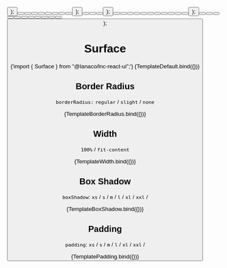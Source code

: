 
<Meta title="General/Surface" component={Surface} />

  <Surface>
    <Button btnType="tinted" text="Surface" />
  </Surface>
);

  <div style={{ display: "flex", flexDirection: "column", gap: "16px" }}>
    <Surface {...args} borderRadius="slight">
      <div style={{ display: "flex", gap: "6px" }}>
        <Button btnType="tinted" text="Surface 1" />
        <Button btnType="tinted" text="Surface 2" />
        <Button btnType="tinted" text="Surface 3" />
      </div>
    </Surface>
    <Surface {...args} borderRadius="regular">
      <div style={{ display: "flex", gap: "6px" }}>
        <Button btnType="tinted" text="Surface 1" />
        <Button btnType="tinted" text="Surface 2" />
        <Button btnType="tinted" text="Surface 3" />
      </div>
    </Surface>
    <Surface {...args} borderRadius="none">
      <div style={{ display: "flex", gap: "6px" }}>
        <Button btnType="tinted" text="Surface 1" />
        <Button btnType="tinted" text="Surface 2" />
        <Button btnType="tinted" text="Surface 3" />
      </div>
    </Surface>
  </div>
);

  <div style={{ display: "flex", flexDirection: "column", gap: "16px" }}>
    <Surface {...args} fullWidth={true}>
      <div style={{ display: "flex", gap: "6px" }}>
        <Button btnType="tinted" text="Surface 1" />
        <Button btnType="tinted" text="Surface 2" />
      </div>
    </Surface>
    <Surface {...args} fullWidth={false}>
      <div style={{ display: "flex", gap: "6px" }}>
        <Button btnType="tinted" text="Surface 1" />
        <Button btnType="tinted" text="Surface 2" />
      </div>
    </Surface>
  </div>
);

  <div style={{ display: "flex", flexDirection: "column", gap: "16px" }}>
    <Surface {...args} boxShadow={"xs"}>
      <div style={{ display: "flex", gap: "6px" }}>
        <Button btnType="tinted" text="Surface 1" />
        <Button btnType="tinted" text="Surface 2" />
      </div>
    </Surface>
    <Surface {...args} boxShadow={"s"}>
      <div style={{ display: "flex", gap: "6px" }}>
        <Button btnType="tinted" text="Surface 1" />
        <Button btnType="tinted" text="Surface 2" />
      </div>
    </Surface>
    <Surface {...args} boxShadow={"m"}>
      <div style={{ display: "flex", gap: "6px" }}>
        <Button btnType="tinted" text="Surface 1" />
        <Button btnType="tinted" text="Surface 2" />
      </div>
    </Surface>
    <Surface {...args} boxShadow={"l"}>
      <div style={{ display: "flex", gap: "6px" }}>
        <Button btnType="tinted" text="Surface 1" />
        <Button btnType="tinted" text="Surface 2" />
      </div>
    </Surface>
    <Surface {...args} boxShadow={"xl"}>
      <div style={{ display: "flex", gap: "6px" }}>
        <Button btnType="tinted" text="Surface 1" />
        <Button btnType="tinted" text="Surface 2" />
      </div>
    </Surface>
    <Surface {...args} boxShadow={"xxl"}>
      <div style={{ display: "flex", gap: "6px" }}>
        <Button btnType="tinted" text="Surface 1" />
        <Button btnType="tinted" text="Surface 2" />
      </div>
    </Surface>
  </div>
);

  <div style={{ display: "flex", flexDirection: "column", gap: "16px" }}>
    <Surface {...args} padding={"xs"}>
      <div style={{ display: "flex", gap: "6px" }}>
        <Button btnType="tinted" text="Surface 1" />
        <Button btnType="tinted" text="Surface 2" />
      </div>
    </Surface>
    <Surface {...args} padding={"s"}>
      <div style={{ display: "flex", gap: "6px" }}>
        <Button btnType="tinted" text="Surface 1" />
        <Button btnType="tinted" text="Surface 2" />
      </div>
    </Surface>
    <Surface {...args} padding={"m"}>
      <div style={{ display: "flex", gap: "6px" }}>
        <Button btnType="tinted" text="Surface 1" />
        <Button btnType="tinted" text="Surface 2" />
      </div>
    </Surface>
    <Surface {...args} padding={"l"}>
      <div style={{ display: "flex", gap: "6px" }}>
        <Button type="tinted" text="Surface 1" />
        <Button type="tinted" text="Surface 2" />
      </div>
    </Surface>
    <Surface {...args} padding={"xl"}>
      <div style={{ display: "flex", gap: "6px" }}>
        <Button btnType="tinted" text="Surface 1" />
        <Button btnType="tinted" text="Surface 2" />
      </div>
    </Surface>
    <Surface {...args} padding={"xxl"}>
      <div style={{ display: "flex", gap: "6px" }}>
        <Button btnType="tinted" text="Surface 1" />
        <Button btnType="tinted" text="Surface 2" />
      </div>
    </Surface>
  </div>
);

# Surface

<SyntaxHighlighter language="jsx" style={nord}>
  {'import { Surface } from "@lanaco/lnc-react-ui";'}
</SyntaxHighlighter>

<Canvas>
  <Story name="Default">{TemplateDefault.bind({})}</Story>
</Canvas>

<ArgsTable story="Default" />

## Border Radius

`borderRadius:` `regular` / `slight` / `none`

<Canvas>
  <Story name="Border Radius">{TemplateBorderRadius.bind({})}</Story>
</Canvas>

## Width

`100%` / `fit-content`

<Canvas>
  <Story name="Width">{TemplateWidth.bind({})}</Story>
</Canvas>

## Box Shadow

`boxShadow`: `xs` / `s` / `m` / `l` / `xl` / `xxl` /

<Canvas>
  <Story name="Box Shadow">{TemplateBoxShadow.bind({})}</Story>
</Canvas>

## Padding

`padding`: `xs` / `s` / `m` / `l` / `xl` / `xxl` /

<Canvas>
  <Story name="Padding">{TemplatePadding.bind({})}</Story>
</Canvas>
